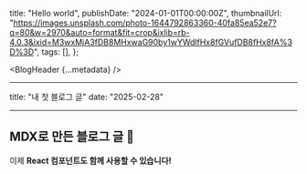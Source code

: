   title: "Hello world",
  publishDate: "2024-01-01T00:00:00Z",
  thumbnailUrl:
    "https://images.unsplash.com/photo-1644792863360-40fa85ea52e7?q=80&w=2970&auto=format&fit=crop&ixlib=rb-4.0.3&ixid=M3wxMjA3fDB8MHxwaG90by1wYWdlfHx8fGVufDB8fHx8fA%3D%3D",
  tags: [],
};

<BlogHeader {...metadata} />

<article className="post-article">

---

title: "내 첫 블로그 글"
date: "2025-02-28"

---

# MDX로 만든 블로그 글 🚀

이제 **React 컴포넌트도 함께 사용할 수 있습니다!**

</article>
